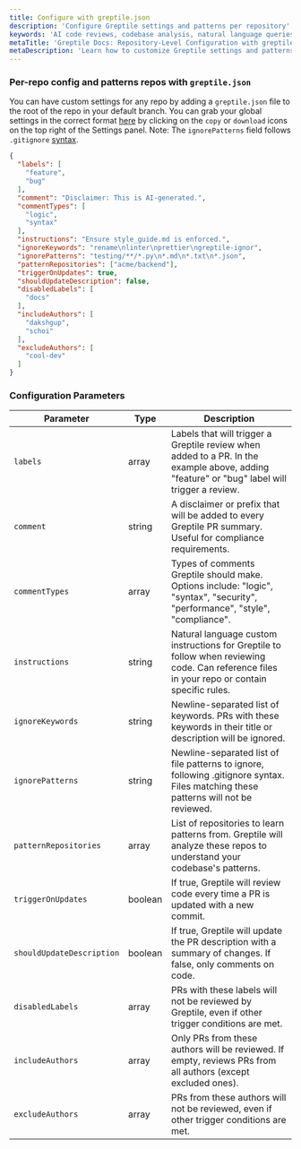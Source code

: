 ```yaml
---
title: Configure with greptile.json
description: 'Configure Greptile settings and patterns per repository'
keywords: 'AI code reviews, codebase analysis, natural language queries, GitHub integration, Slack integration, PR review bot'
metaTitle: 'Greptile Docs: Repository-Level Configuration with greptile.json'
metaDescription: 'Learn how to customize Greptile settings and patterns for individual repositories using greptile.json configuration.'
---
```


### Per-repo config and patterns repos with `greptile.json`

You can have custom settings for any repo by adding a `greptile.json` file to the root of the repo in your default branch. 
You can grab your global settings in the correct format [here](https://app.greptile.com/login) by clicking on the `copy` or `download` icons on the top right of the Settings panel. 
Note: The `ignorePatterns` field follows `.gitignore` [syntax](https://git-scm.com/docs/gitignore).

```json greptile.json
{
  "labels": [
    "feature",
    "bug"
  ],
  "comment": "Disclaimer: This is AI-generated.",
  "commentTypes": [
    "logic",
    "syntax"
  ],
  "instructions": "Ensure style_guide.md is enforced.",
  "ignoreKeywords": "rename\nlinter\nprettier\ngreptile-ignor",
  "ignorePatterns": "testing/**/*.py\n*.md\n*.txt\n*.json",
  "patternRepositories": ["acme/backend"],
  "triggerOnUpdates": true,
  "shouldUpdateDescription": false,
  "disabledLabels": [
    "docs"
  ],
  "includeAuthors": [
    "dakshgup",
    "schoi"
  ],
  "excludeAuthors": [
    "cool-dev"
  ]
}
```


### Configuration Parameters

| Parameter | Type | Description |
|-----------|------|-------------|
| `labels` | array | Labels that will trigger a Greptile review when added to a PR. In the example above, adding "feature" or "bug" label will trigger a review. |
| `comment` | string | A disclaimer or prefix that will be added to every Greptile PR summary. Useful for compliance requirements. |
| `commentTypes` | array | Types of comments Greptile should make. Options include: "logic", "syntax", "security", "performance", "style", "compliance". |
| `instructions` | string | Natural language custom instructions for Greptile to follow when reviewing code. Can reference files in your repo or contain specific rules. |
| `ignoreKeywords` | string | Newline-separated list of keywords. PRs with these keywords in their title or description will be ignored. |
| `ignorePatterns` | string | Newline-separated list of file patterns to ignore, following .gitignore syntax. Files matching these patterns will not be reviewed. |
| `patternRepositories` | array | List of repositories to learn patterns from. Greptile will analyze these repos to understand your codebase's patterns. |
| `triggerOnUpdates` | boolean | If true, Greptile will review code every time a PR is updated with a new commit. |
| `shouldUpdateDescription` | boolean | If true, Greptile will update the PR description with a summary of changes. If false, only comments on code. |
| `disabledLabels` | array | PRs with these labels will not be reviewed by Greptile, even if other trigger conditions are met. |
| `includeAuthors` | array | Only PRs from these authors will be reviewed. If empty, reviews PRs from all authors (except excluded ones). |
| `excludeAuthors` | array | PRs from these authors will not be reviewed, even if other trigger conditions are met. |



